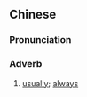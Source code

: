 ==Chinese==
{{zh-forms|s=素来}}

===Pronunciation===
{{zh-pron
|m=sùlái
|c=sou3 loi4
|mn=qz,xm,zz:sò͘-lâi
|cat=adv
}}

===Adverb===
{{zh-adv}}

# [[usually]]; [[always]]